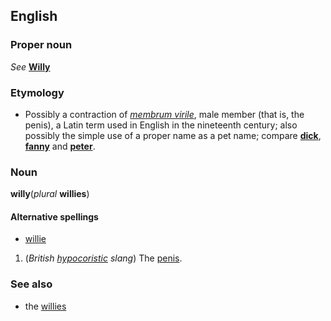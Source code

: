 {{See|Willy}}
==English==
===Proper noun===
''See'' '''[[Willy]]'''

===Etymology===
*Possibly a contraction of {{L.}} ''[[membrum virile]]'', male member (that is, the penis), a Latin term used in English in the nineteenth century; also possibly the simple use of a proper name as a pet name; compare '''[[dick]]''', '''[[fanny]]''' and '''[[peter]]'''.

===Noun===
'''willy'''(''plural'' '''willies''')

====Alternative spellings====
*[[willie]]

#(''British [[hypocoristic]] slang'') The [[penis]].

===See also===
*the [[willies]]